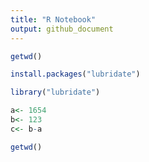 ```yaml
---
title: "R Notebook"
output: github_document
---
```


```r
getwd()
```
```r
install.packages("lubridate")
```


```r
library("lubridate")
```

```r
a<- 1654
b<- 123
c<- b-a
```
```r
getwd()
```


